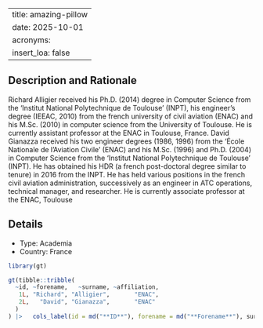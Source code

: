 
---
title: amazing-pillow
date: 2025-10-01
acronyms:
  insert_loa: false
---

## Description and Rationale

Richard Alligier received his Ph.D. (2014) degree in Computer Science from the ‘Institut National Polytechnique de Toulouse’ (INPT), his engineer’s degree (IEEAC, 2010) from the french university of civil aviation (ENAC) and his M.Sc. (2010) in computer science from the University of Toulouse. He is currently assistant professor at the ENAC in Toulouse, France. David Gianazza received his two engineer degrees (1986, 1996) from the ‘École Nationale de l’Aviation Civile’ (ENAC) and his M.Sc. (1996) and Ph.D. (2004) in Computer Science from the ‘Institut National Polytechnique de Toulouse’ (INPT). He has obtained his HDR (a french post-doctoral degree similar to tenure) in 2016 from the INPT. He has held various positions in the french civil aviation administration, successively as an engineer in ATC operations, technical manager, and researcher. He is currently associate professor at the ENAC, Toulouse

## Details

* Type: Academia
* Country: France

```r
library(gt)

gt(tibble::tribble(
  ~id, ~forename,   ~surname, ~affiliation,
   1L, "Richard", "Alligier",       "ENAC",
   2L,   "David", "Gianazza",       "ENAC"
  )
) |>   cols_label(id = md("**ID**"), forename = md("**Forename**"), surname ~ md("**Surname**"), affiliation ~ md("**Affiliation**"))
```
